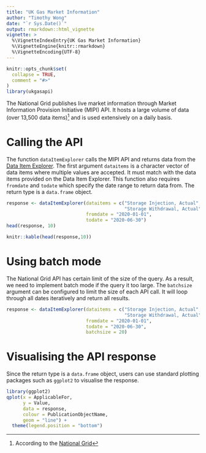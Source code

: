 ```yaml
---
title: "UK Gas Market Information"
author: "Timothy Wong"
date: "`r Sys.Date()`"
output: rmarkdown::html_vignette
vignette: >
  %\VignetteIndexEntry{UK Gas Market Information}
  %\VignetteEngine{knitr::rmarkdown}
  %\VignetteEncoding{UTF-8}
---
```


```r
knitr::opts_chunk$set(
  collapse = TRUE,
  comment = "#>"
)
library(ukgasapi)
```

The National Grid publishes live market information through Market Information Provision Initiative (MIPI) API. It hosts a large volume of data (over 13,500 data items)^[According to the [National Grid](https://www.nationalgrid.com/sites/default/files/documents/42797-MIPI%20Update.pdf)] and is used extensively on a daily basis.

# Calling the API

The function `dataItemExplorer` calls the MIPI API and returns data from the [Data Item Explorer](http://mip-prd-web.azurewebsites.net/DataItemExplorer). The first argument `dataitems` is a character vector of data items where multiple values are accepted. It must match with the data items provided on the Data Item Explorer. This function also requires `fromdate` and `todate` which specify the date range to return data from. The return type is a `data.frame` object.

```r
response <- dataItemExplorer(dataitems = c("Storage Injection, Actual",
                                           "Storage Withdrawal, Actual"),
                             fromdate = "2020-01-01",
                             todate = "2020-06-30")
head(response, 10)
```

```r
knitr::kable(head(response,10))
```

# Using batch mode

The National Grid API has certain limit of the size of the query. As a result, we need to implement batch mode if the query it too large. The `batchsize` argument can be configured to limit the size of each API call. It will loop through all dates iteratively and return all results.

```r
response <- dataItemExplorer(dataitems = c("Storage Injection, Actual",
                                           "Storage Withdrawal, Actual"),
                             fromdate = "2020-01-01",
                             todate = "2020-06-30",
                             batchsize = 20)
```

# Visualising the API response

Since the return type is a `data.frame` object, users can use standard plotting packages such as `ggplot2` to visualise the response.

```r
library(ggplot2)
qplot(x = ApplicableFor,
      y = Value,
      data = response,
      colour = PublicationObjectName,
      geom = "line") + 
  theme(legend.position = "bottom")
```
